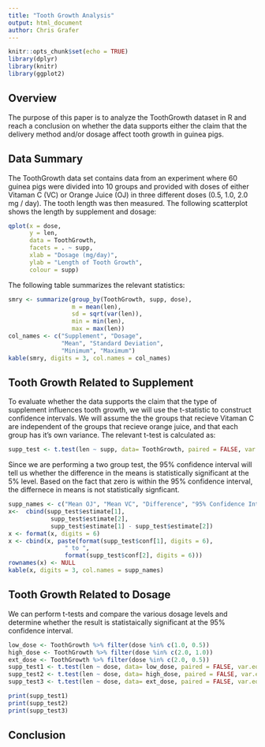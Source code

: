 ```yaml
---
title: "Tooth Growth Analysis"
output: html_document
author: Chris Grafer
---
```


```r
knitr::opts_chunk$set(echo = TRUE)
library(dplyr)
library(knitr)
library(ggplot2)
```


## Overview
The purpose of this paper is to analyze the ToothGrowth dataset in R and reach a conclusion on whether the data supports either the claim that the delivery method and/or dosage affect tooth growth in guinea pigs.

## Data Summary
The ToothGrowth data set contains data from an experiment where 60 guinea pigs were divided into 10 groups and provided with doses of either Vitaman C (VC) or Orange Juice (OJ) in three different doses (0.5, 1.0, 2.0 mg / day). The tooth length was then measured. The following scatterplot shows the length by supplement and dosage:

```r
qplot(x = dose,  
      y = len, 
      data = ToothGrowth, 
      facets = . ~ supp, 
      xlab = "Dosage (mg/day)", 
      ylab = "Length of Tooth Growth", 
      colour = supp)
```

The following table summarizes the relevant statistics:


```r
smry <- summarize(group_by(ToothGrowth, supp, dose), 
                  m = mean(len), 
                  sd = sqrt(var(len)), 
                  min = min(len), 
                  max = max(len))
col_names <- c("Supplement", "Dosage",
               "Mean", "Standard Deviation",
               "Minimum", "Maximum")
kable(smry, digits = 3, col.names = col_names)
```


## Tooth Growth Related to Supplement
To evaluate whether the data supports the claim that the type of supplement influences tooth growth, we will use the t-statistic to construct confidence intervals. We will assume the the groups that recieve Vitaman C are independent of the groups that recieve orange juice, and that each group has it's own variance.  The relevant t-test is calculated as:

```r
supp_test <- t.test(len ~ supp, data= ToothGrowth, paired = FALSE, var.equal = FALSE)
```
Since we are performing a two group test, the 95% confidence interval will tell us whether the difference in the means is statistically significant at the 5% level. Based on the fact that zero is within the 95% confidence interval, the differnece in means is not statistically signficant. 
```r

supp_names <- c("Mean OJ", "Mean VC", "Difference", "95% Confidence Interval")
x<-  cbind(supp_test$estimate[1],
            supp_test$estimate[2],
            supp_test$estimate[1] - supp_test$estimate[2])
x <- format(x, digits = 6)
x <- cbind(x, paste(format(supp_test$conf[1], digits = 6),
                " to ",
                format(supp_test$conf[2], digits = 6)))
rownames(x) <- NULL
kable(x, digits = 3, col.names = supp_names)

```


## Tooth Growth Related to Dosage
We can perform t-tests and compare the various dosage levels and determine whether the result is statistaically significant at the 95% confidence interval.
```r
low_dose <- ToothGrowth %>% filter(dose %in% c(1.0, 0.5))
high_dose <- ToothGrowth %>% filter(dose %in% c(2.0, 1.0))
ext_dose <- ToothGrowth %>% filter(dose %in% c(2.0, 0.5))
supp_test1 <- t.test(len ~ dose, data= low_dose, paired = FALSE, var.equal = FALSE)
supp_test2 <- t.test(len ~ dose, data= high_dose, paired = FALSE, var.equal = FALSE)
supp_test3 <- t.test(len ~ dose, data= ext_dose, paired = FALSE, var.equal = FALSE)

print(supp_test1)
print(supp_test2)
print(supp_test3)

```




## Conclusion